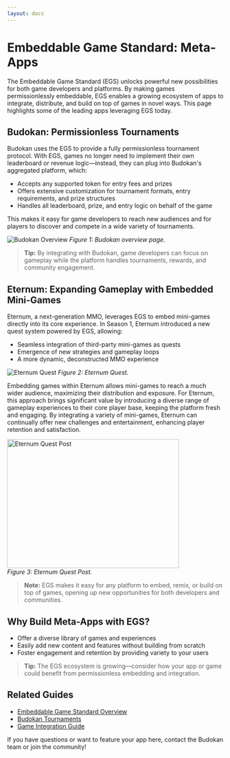 ```yaml
---
layout: docs
---
```


# Embeddable Game Standard: Meta-Apps

The Embeddable Game Standard (EGS) unlocks powerful new possibilities for both game developers and platforms. By making games permissionlessly embeddable, EGS enables a growing ecosystem of apps to integrate, distribute, and build on top of games in novel ways. This page highlights some of the leading apps leveraging EGS today.

## Budokan: Permissionless Tournaments

Budokan uses the EGS to provide a fully permissionless tournament protocol. With EGS, games no longer need to implement their own leaderboard or revenue logic—instead, they can plug into Budokan's aggregated platform, which:
- Accepts any supported token for entry fees and prizes
- Offers extensive customization for tournament formats, entry requirements, and prize structures
- Handles all leaderboard, prize, and entry logic on behalf of the game

This makes it easy for game developers to reach new audiences and for players to discover and compete in a wide variety of tournaments.

![Budokan Overview](/docs/overview.png)
*Figure 1: Budokan overview page.*

> **Tip:** By integrating with Budokan, game developers can focus on gameplay while the platform handles tournaments, rewards, and community engagement.

## Eternum: Expanding Gameplay with Embedded Mini-Games

Eternum, a next-generation MMO, leverages EGS to embed mini-games directly into its core experience. In Season 1, Eternum introduced a new quest system powered by EGS, allowing:
- Seamless integration of third-party mini-games as quests
- Emergence of new strategies and gameplay loops
- A more dynamic, deconstructed MMO experience

![Eternum Quest](/docs/eternum-quest.png)
*Figure 2: Eternum Quest.*

<div className="flex flex-row gap-4 items-start">
  <div className="flex-1">
    <p>
      Embedding games within Eternum allows mini-games to reach a much wider audience, maximizing their distribution and exposure. For Eternum, this approach brings significant value by introducing a diverse range of gameplay experiences to their core player base, keeping the platform fresh and engaging. By integrating a variety of mini-games, Eternum can continually offer new challenges and entertainment, enhancing player retention and satisfaction.
    </p>
  </div>
  <div className="flex-shrink-0">
    <img src="/docs/eternum-quest-post.png" alt="Eternum Quest Post" width="400" height="300" />
    <br />
    <em>Figure 3: Eternum Quest Post.</em>
  </div>
</div>

> **Note:** EGS makes it easy for any platform to embed, remix, or build on top of games, opening up new opportunities for both developers and communities.

## Why Build Meta-Apps with EGS?

  - Offer a diverse library of games and experiences
  - Easily add new content and features without building from scratch
  - Foster engagement and retention by providing variety to your users

> **Tip:** The EGS ecosystem is growing—consider how your app or game could benefit from permissionless embedding and integration.

## Related Guides
- [Embeddable Game Standard Overview](/embeddable-game-standard)
- [Budokan Tournaments](/budokan)
- [Game Integration Guide](/embeddable-game-standard/implementation)

If you have questions or want to feature your app here, contact the Budokan team or join the community!